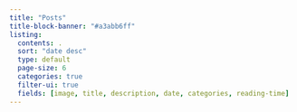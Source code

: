 ```yaml
---
title: "Posts"
title-block-banner: "#a3abb6ff"   
listing:
  contents: .               
  sort: "date desc"
  type: default            
  page-size: 6
  categories: true
  filter-ui: true           
  fields: [image, title, description, date, categories, reading-time]
---
```



